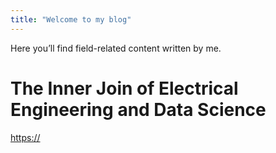 ```yaml
---
title: "Welcome to my blog"
---
```


Here you'll find field-related content written by me.

# The Inner Join of Electrical Engineering and Data Science
<https://>


